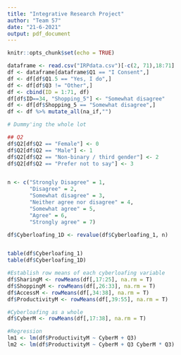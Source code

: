 ```yaml
---
title: "Integrative Research Project"
author: "Team 57"
date: "21-6-2021"
output: pdf_document
---
```


```r
knitr::opts_chunk$set(echo = TRUE)
```

```r
dataframe <- read.csv("IRPdata.csv")[-c(2, 71),18:71]
df <- dataframe[dataframe$Q1 == "I Consent",]
df <- df[df$Q1.5 == "Yes, I do",]
df <- df[df$Q3 != "Other",]
df <- cbind(ID = 1:71, df)
df[df$ID==34, "Shopping_5"] <- "Somewhat disagree"
df <- df[df$Shopping_5 == "Somewhat disagree",]
df <- df %>% mutate_all(na_if,"")
```

```r
# Dummy'ing the whole lot

## Q2
df$Q2[df$Q2 == "Female"] <- 0
df$Q2[df$Q2 == "Male"] <- 1
df$Q2[df$Q2 == "Non-binary / third gender"] <- 2
df$Q2[df$Q2 == "Prefer not to say"] <- 3


n <- c("Strongly Disagree" = 1, 
       "Disagree" = 2, 
       "Somewhat disagree" = 3, 
       "Neither agree nor disagree" = 4, 
       "Somewhat agree" = 5, 
       "Agree" = 6, 
       "Strongly agree" = 7)

df$Cyberloafing_1D <- revalue(df$Cyberloafing_1, n)


table(df$Cyberloafing_1)
table(df$Cyberloafing_1D)
```
```r
#Establish row means of each cyberloafing variable
df$SharingM <- rowMeans(df[,17:25], na.rm = T)
df$ShoppingM <- rowMeans(df[,26:33], na.rm = T)
df$AccessM <- rowMeans(df[,34:38], na.rm = T)
df$ProductivityM <- rowMeans(df[,39:55], na.rm = T)

#Cyberloafing as a whole
df$CyberM <- rowMeans(df[,17:38], na.rm = T)
```

```r
#Regression
lm1 <- lm(df$ProductivityM ~ CyberM + Q3)
lm2 <- lm(df$ProductivityM ~ CyberM + Q3 CyberM * Q3)
```
